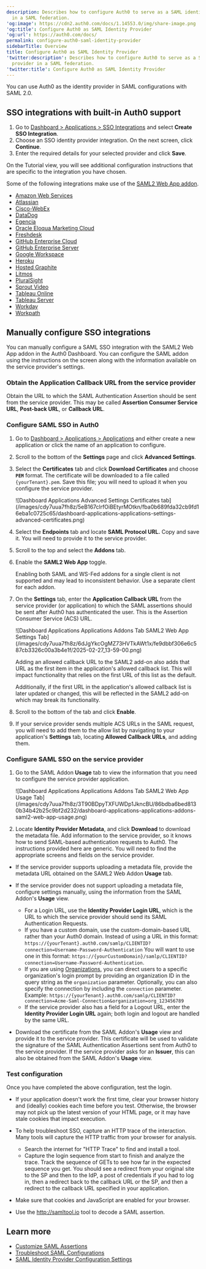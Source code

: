 ```yaml
---
description: Describes how to configure Auth0 to serve as a SAML identity provider
  in a SAML federation.
'og:image': https://cdn2.auth0.com/docs/1.14553.0/img/share-image.png
'og:title': Configure Auth0 as SAML Identity Provider
'og:url': https://auth0.com/docs/
permalink: configure-auth0-saml-identity-provider
sidebarTitle: Overview
title: Configure Auth0 as SAML Identity Provider
'twitter:description': Describes how to configure Auth0 to serve as a SAML identity
  provider in a SAML federation.
'twitter:title': Configure Auth0 as SAML Identity Provider
---
```

You can use Auth0 as the <Tooltip tip="Identity Provider (IdP): Service that stores and manages digital identities." cta="View Glossary" href="/docs/glossary?term=identity+provider">identity provider</Tooltip> in <Tooltip tip="Identity Provider (IdP): Service that stores and manages digital identities." cta="View Glossary" href="/docs/glossary?term=SAML">SAML</Tooltip> configurations with SAML 2.0.

## SSO integrations with built-in Auth0 support

1. Go to [Dashboard > Applications > SSO Integrations](https://manage.auth0.com/#/externalapps) and select **Create SSO Integration**.
2. Choose an SSO identity provider integration. On the next screen, click **Continue**.
3. Enter the required details for your selected provider and click **Save**.

On the Tutorial view, you will see additional configuration instructions that are specific to the integration you have chosen.

Some of the following integrations make use of the [SAML2 Web App addon](/docs/authenticate/protocols/saml/saml-sso-integrations/enable-saml2-web-app-addon).

* [Amazon Web Services](/docs/authenticate/single-sign-on/outbound-single-sign-on/configure-auth0-saml-identity-provider/configure-saml2-web-app-addon-for-aws)
* [Atlassian](/docs/authenticate/single-sign-on/outbound-single-sign-on/configure-auth0-saml-identity-provider/configure-auth0-as-identity-provider-for-atlassian)
* [Cisco-WebEx](/docs/authenticate/single-sign-on/outbound-single-sign-on/configure-auth0-saml-identity-provider/configure-auth0-as-identity-provider-for-cisco-webex)
* [DataDog](/docs/authenticate/single-sign-on/outbound-single-sign-on/configure-auth0-saml-identity-provider/configure-auth0-as-identity-provider-for-datadog)
* [Egencia](/docs/authenticate/single-sign-on/outbound-single-sign-on/configure-auth0-saml-identity-provider/configure-auth0-as-identity-provider-for-egencia)
* [Oracle Eloqua Marketing Cloud](/docs/authenticate/single-sign-on/outbound-single-sign-on/configure-auth0-saml-identity-provider/configure-saml2-addon-eloqua)
* [Freshdesk](/docs/authenticate/single-sign-on/outbound-single-sign-on/configure-auth0-saml-identity-provider/configure-auth0-as-identity-provider-for-freshdesk)
* [GitHub Enterprise Cloud](/docs/authenticate/single-sign-on/outbound-single-sign-on/configure-auth0-saml-identity-provider/configure-saml2-web-app-addon-for-github-enterprise-server)
* [GitHub Enterprise Server](/docs/authenticate/single-sign-on/outbound-single-sign-on/configure-auth0-saml-identity-provider/configure-saml2-web-app-addon-for-github-enterprise-server)
* [Google Workspace](/docs/authenticate/single-sign-on/outbound-single-sign-on/configure-auth0-saml-identity-provider/configure-auth0-as-idp-for-google-g-suite)
* [Heroku](/docs/authenticate/single-sign-on/outbound-single-sign-on/configure-auth0-saml-identity-provider/configure-saml2-web-app-addon-for-heroku)
* [Hosted Graphite](/docs/authenticate/single-sign-on/outbound-single-sign-on/configure-auth0-saml-identity-provider/configure-auth0-as-identity-provider-for-hosted-graphite)
* [Litmos](/docs/authenticate/single-sign-on/outbound-single-sign-on/configure-auth0-saml-identity-provider/configure-auth0-as-identity-provider-for-litmos)
* [PluralSight](/docs/authenticate/single-sign-on/outbound-single-sign-on/configure-auth0-saml-identity-provider/configure-auth0-as-identity-provider-for-pluralsight)
* [Sprout Video](/docs/authenticate/single-sign-on/outbound-single-sign-on/configure-auth0-saml-identity-provider/configure-auth0-as-identity-provider-for-sprout-video)
* [Tableau Online](/docs/authenticate/single-sign-on/outbound-single-sign-on/configure-auth0-saml-identity-provider/configure-auth0-as-identity-provider-for-tableau-online)
* [Tableau Server](/docs/authenticate/single-sign-on/outbound-single-sign-on/configure-auth0-saml-identity-provider/configure-auth0-as-identity-provider-for-tableau-server)
* [Workday](/docs/authenticate/single-sign-on/outbound-single-sign-on/configure-auth0-saml-identity-provider/configure-auth0-as-identity-provider-for-workday)
* [Workpath](/docs/authenticate/single-sign-on/outbound-single-sign-on/configure-auth0-saml-identity-provider/configure-auth0-as-identity-provider-for-workpath)

## Manually configure SSO integrations

You can manually configure a SAML <Tooltip tip="Single Sign-On (SSO): Service that, after a user logs into one applicaton, automatically logs that user in to other applications." cta="View Glossary" href="/docs/glossary?term=SSO">SSO</Tooltip> integration with the SAML2 Web App addon in the <Tooltip tip="Auth0 Dashboard: Auth0's main product to configure your services." cta="View Glossary" href="/docs/glossary?term=Auth0+Dashboard">Auth0 Dashboard</Tooltip>. You can configure the SAML addon using the instructions on the screen along with the information available on the service provider's settings.

### Obtain the Application Callback URL from the service provider

Obtain the URL to which the SAML Authentication Assertion should be sent from the service provider. This may be called **Assertion Consumer Service URL**, **Post-back URL**, or **Callback URL**.

### Configure SAML SSO in Auth0

1. Go to [Dashboard > Applications > Applications](https://manage.auth0.com/#/applications) and either create a new application or click the name of an application to configure.
2. Scroll to the bottom of the **Settings** page and click **Advanced Settings**.
3. Select the **Certificates** tab and click **Download Certificates** and choose **`PEM`** format.
   The certificate will be downloaded to a file called `{yourTenant}.pem`. Save this file; you will need to upload it when you configure the service provider.

   <Frame>![Dashboard Applications Advanced Settings Certificates tab](/images/cdy7uua7fh8z/5eB167clrfOiBEtyrMOtkn/fba0b689fda32cb9fd16eba1c0725c65/dashboard-applications-applications-settings-advanced-certificates.png)</Frame>
4. Select the **Endpoints** tab and locate **SAML Protocol URL.**  Copy and save it. You will need to provide it to the service provider.
5. Scroll to the top and select the **Addons** tab.
6. Enable the **SAML2 Web App** toggle.

   <Callout icon="file-lines" color="#0EA5E9" iconType="regular">

   Enabling both SAML and WS-Fed addons for a single client is not supported and may lead to inconsistent behavior. Use a separate client for each addon.

   </Callout>
7. On the **Settings** tab, enter the **Application Callback URL** from the service provider (or application) to which the SAML assertions should be sent after Auth0 has authenticated the user. This is the Assertion Consumer Service (ACS) URL.

   <Frame>![Dashboard Applications Applications Addons Tab SAML2 Web App Settings Tab](/images/cdy7uua7fh8z/6dJgYkcOgMZ73HVTkAWt1x/fe9dbbf306e6c587cb3326c00a3b4e1f/2025-02-27_13-59-00.png)</Frame>

   <Warning>

   Adding an allowed callback URL to the SAML2 add-on also adds that URL as the first item in the application's allowed callback list. This will impact functionality that relies on the first URL of this list as the default.

   Additionally, if the first URL in the application's allowed callback list is later updated or changed, this will be reflected in the SAML2 add-on which may break its functionality.

   </Warning>
8. Scroll to the bottom of the tab and click **Enable**.
9. If your service provider sends multiple ACS URLs in the SAML request, you will need to add them to the allow list by navigating to your application's **Settings** tab, locating **Allowed Callback URLs**, and adding them.

### Configure SAML SSO on the service provider

1. Go to the SAML Addon **Usage** tab to view the information that you need to configure the service provider application.

   <Frame>![Dashboard Applications Applications Addons Tab SAML2 Web App Usage Tab](/images/cdy7uua7fh8z/3T90BDpyTXFUWDp1JkncBU/86bdba6bed8130b34b42b25c9bf2d232/dashboard-applications-applications-addons-saml2-web-app-usage.png)</Frame>
2. Locate **Identity Provider Metadata**, and click **Download** to download the metadata file. Add information to the service provider, so it knows how to send SAML-based authentication requests to Auth0. The instructions provided here are generic. You will need to find the appropriate screens and fields on the service provider.

* If the service provider supports uploading a metadata file, provide the metadata URL obtained on the SAML2 Web Addon **Usage** tab.
* If the service provider does not support uploading a metadata file, configure settings manually, using the information from the SAML Addon's **Usage** view.

  + For a Login URL, use the **Identity Provider Login URL**, which is the URL to which the service provider should send its SAML Authentication Requests.
  + If you have a custom domain, use the custom-domain-based URL rather than your Auth0 domain. Instead of using a URL in this format:
    `https://{yourTenant}.auth0.com/samlp/CLIENTID?connection=Username-Password-Authentication`
    You will want to use one in this format:
    `https://{yourCustomDomain}/samlp/CLIENTID?connection=Username-Password-Authentication`.
  + If you are using [Organizations](/docs/manage-users/organizations), you can direct users to a specific organization's login prompt by providing an organization ID in the query string as the `organization` parameter. Optionally, you can also specify the connection by including the `connection` parameter. Example: `https://{yourTenant}.auth0.com/samlp/CLIENTID?connection=Acme-Saml-Connection&organization=org_123456789`
  + If the service provider also has a field for a Logout URL, enter the **Identity Provider Login URL** again; both login and logout are handled by the same URL.
* Download the certificate from the SAML Addon's **Usage** view and provide it to the service provider. This certificate will be used to validate the signature of the SAML Authentication Assertions sent from Auth0 to the service provider. If the service provider asks for an **Issuer**, this can also be obtained from the SAML Addon's **Usage** view.

### Test configuration

Once you have completed the above configuration, test the login.

* If your application doesn't work the first time, clear your browser history and (ideally) cookies each time before you test. Otherwise, the browser may not pick up the latest version of your HTML page, or it may have stale cookies that impact execution.
* To help troubleshoot SSO, capture an HTTP trace of the interaction. Many tools will capture the HTTP traffic from your browser for analysis.

  + Search the internet for "HTTP Trace" to find and install a tool.
  + Capture the login sequence from start to finish and analyze the trace. Track the sequence of GETs to see how far in the expected sequence you get. You should see a redirect from your original site to the SP and then to the IdP, a post of credentials if you had to log in, then a redirect back to the callback URL or the SP, and then a redirect to the callback URL specified in your application.
* Make sure that cookies and JavaScript are enabled for your browser.
* Use the http://samltool.io tool to decode a SAML assertion.

## Learn more

* [Customize SAML Assertions](/docs/authenticate/protocols/saml/saml-configuration/customize-saml-assertions)
* [Troubleshoot SAML Configurations](/docs/troubleshoot/authentication-issues/troubleshoot-saml-configurations)
* [SAML Identity Provider Configuration Settings](/docs/authenticate/protocols/saml/saml-identity-provider-configuration-settings)